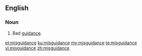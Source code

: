 ==English==
===Noun===
{{en-noun}}

#Bad [[guidance]].

[[et:misguidance]]
[[ku:misguidance]]
[[my:misguidance]]
[[te:misguidance]]
[[vi:misguidance]]
[[zh:misguidance]]